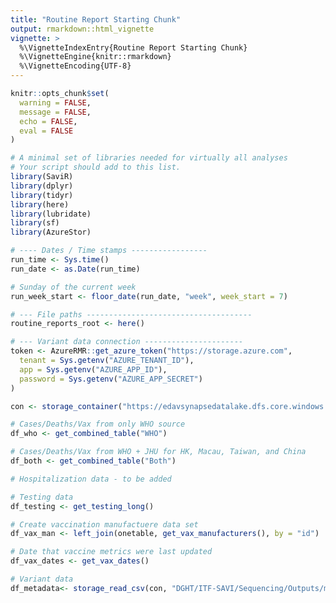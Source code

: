 ```yaml
---
title: "Routine Report Starting Chunk"
output: rmarkdown::html_vignette
vignette: >
  %\VignetteIndexEntry{Routine Report Starting Chunk}
  %\VignetteEngine{knitr::rmarkdown}
  %\VignetteEncoding{UTF-8}
---
```


```r
knitr::opts_chunk$set(
  warning = FALSE,
  message = FALSE,
  echo = FALSE,
  eval = FALSE
)
```

```r
# A minimal set of libraries needed for virtually all analyses
# Your script should add to this list.
library(SaviR)
library(dplyr)
library(tidyr)
library(here)
library(lubridate)
library(sf)
library(AzureStor)

# ---- Dates / Time stamps -----------------
run_time <- Sys.time()
run_date <- as.Date(run_time)

# Sunday of the current week
run_week_start <- floor_date(run_date, "week", week_start = 7)

# --- File paths -------------------------------------
routine_reports_root <- here()


```

```r
# --- Variant data connection ----------------------
token <- AzureRMR::get_azure_token("https://storage.azure.com",
  tenant = Sys.getenv("AZURE_TENANT_ID"),
  app = Sys.getenv("AZURE_APP_ID"),
  password = Sys.getenv("AZURE_APP_SECRET")
)

con <- storage_container("https://edavsynapsedatalake.dfs.core.windows.net/ddphsis-cgh/", token=token)
```

```r
# Cases/Deaths/Vax from only WHO source
df_who <- get_combined_table("WHO")

# Cases/Deaths/Vax from WHO + JHU for HK, Macau, Taiwan, and China
df_both <- get_combined_table("Both")

# Hospitalization data - to be added

# Testing data
df_testing <- get_testing_long()

# Create vaccination manufactuere data set
df_vax_man <- left_join(onetable, get_vax_manufacturers(), by = "id")

# Date that vaccine metrics were last updated
df_vax_dates <- get_vax_dates()

```

```r
# Variant data
df_metadata<- storage_read_csv(con, "DGHT/ITF-SAVI/Sequencing/Outputs/metadata_allcountries.csv", show_col_types = FALSE)
 
```

